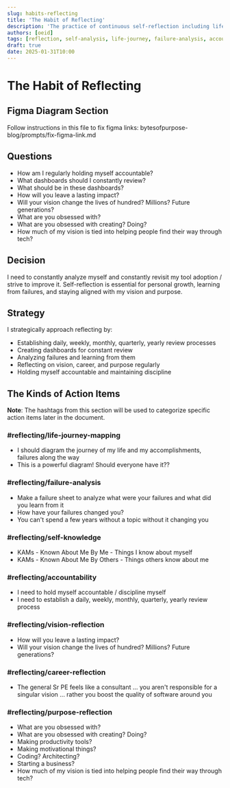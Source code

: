 ```yaml
---
slug: habits-reflecting
title: 'The Habit of Reflecting'
description: 'The practice of continuous self-reflection including life journey mapping, failure analysis, accountability processes, and reflection on vision, career, and purpose'
authors: [oeid]
tags: [reflection, self-analysis, life-journey, failure-analysis, accountability, vision-reflection, career-reflection, purpose-reflection]
draft: true
date: 2025-01-31T10:00
---
```


# The Habit of Reflecting

## Figma Diagram Section

Follow instructions in this file to fix figma links: bytesofpurpose-blog/prompts/fix-figma-link.md

## Questions

- How am I regularly holding myself accountable?
- What dashboards should I constantly review?
- What should be in these dashboards?
- How will you leave a lasting impact?
- Will your vision change the lives of hundred? Millions? Future generations?
- What are you obsessed with?
- What are you obsessed with creating? Doing?
- How much of my vision is tied into helping people find their way through tech?

## Decision

I need to constantly analyze myself and constantly revisit my tool adoption / strive to improve it. Self-reflection is essential for personal growth, learning from failures, and staying aligned with my vision and purpose.

## Strategy

I strategically approach reflecting by:
- Establishing daily, weekly, monthly, quarterly, yearly review processes
- Creating dashboards for constant review
- Analyzing failures and learning from them
- Reflecting on vision, career, and purpose regularly
- Holding myself accountable and maintaining discipline

## The Kinds of Action Items

**Note**: The hashtags from this section will be used to categorize specific action items later in the document.

### #reflecting/life-journey-mapping
- I should diagram the journey of my life and my accomplishments, failures along the way
- This is a powerful diagram! Should everyone have it??

### #reflecting/failure-analysis
- Make a failure sheet to analyze what were your failures and what did you learn from it
- How have your failures changed you?
- You can't spend a few years without a topic without it changing you

### #reflecting/self-knowledge
- KAMs - Known About Me By Me - Things I know about myself
- KAMs - Known About Me By Others - Things others know about me

### #reflecting/accountability
- I need to hold myself accountable / discipline myself
- I need to establish a daily, weekly, monthly, quarterly, yearly review process

### #reflecting/vision-reflection
- How will you leave a lasting impact?
- Will your vision change the lives of hundred? Millions? Future generations?

### #reflecting/career-reflection
- The general Sr PE feels like a consultant ... you aren't responsible for a singular vision ... rather you boost the quality of software around you

### #reflecting/purpose-reflection
- What are you obsessed with?
- What are you obsessed with creating? Doing?
- Making productivity tools?
- Making motivational things?
- Coding? Architecting?
- Starting a business?
- How much of my vision is tied into helping people find their way through tech?